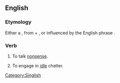 ==English==

===Etymology===

Either a {{cal|en|nan-hok|講𡳞鳥話|tr=kóng lān-chiáu-ōe|nocap=1}}, from {{zh-l|講話|tr=kóng-ōe|talk}} + {{zh-l|𡳞鳥|tr=lān-chiáu|cock (penis)}}, or influenced by the English phrase {{m|en|cock-and-bull story}}.

===Verb===
{{en-verb|*}}

# {{lb|en|Singapore|Malaysia|informal}} To talk [[nonsense]].
#: {{quote-book|en|year=2019|author=Loke Hoe Yeong|title=The First Wave|chapter=14: Regrouping|text=It was at this Parliament sitting, during an intense 40-minute exchange between Ling How Doong and Lee Hsien Loong, that Ling uttered the phrase "Don't '''talk cock'''," which became famous for all the wrong reasons in the annals of Singaporean parliamentary history.|url=https://books.google.com.my/books?id=Tpm2DwAAQBAJ&pg=PT274&lpg=PT274&dq=Ling+How+Doong+%22don%27t+talk+cock%22&source=bl&ots=fV1AwUaCVq&sig=ACfU3U3FIoVyLS6HoSBJ1Hmi7WSBJ1AgVQ&hl=en&sa=X&ved=2ahUKEwjf8sWd05jwAhVUyDgGHUYHDn4Q6AEwCnoECAgQAw#v=onepage&q=Ling%20How%20Doong%20%22don't%20talk%20cock%22&f=false}}
# {{lb|en|Singapore|informal}} To engage in [[idle]] chatter.

[[Category:Singlish]]